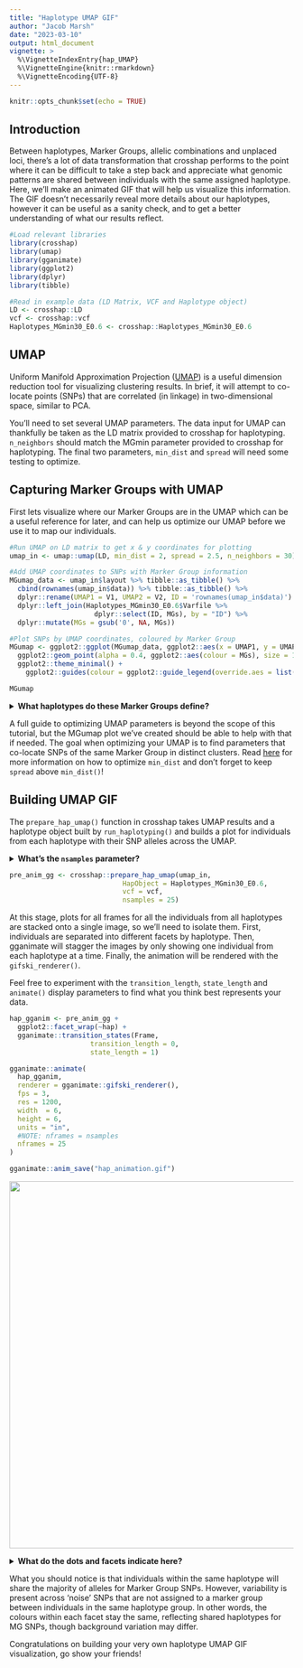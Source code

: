```yaml
---
title: "Haplotype UMAP GIF"
author: "Jacob Marsh"
date: "2023-03-10"
output: html_document
vignette: >
  %\VignetteIndexEntry{hap_UMAP}
  %\VignetteEngine{knitr::rmarkdown}
  %\VignetteEncoding{UTF-8}
---
```


```r
knitr::opts_chunk$set(echo = TRUE)
```

## Introduction

Between haplotypes, Marker Groups, allelic combinations and unplaced loci, there's a lot 
of data transformation that crosshap performs to the point where it can be difficult to 
take a step back and appreciate what genomic patterns are shared between individuals with 
the same assigned haplotype. Here, we'll make an animated GIF that will help us visualize 
this information. The GIF doesn't necessarily reveal more details about our haplotypes, 
however it can be useful as a sanity check, and to get a better understanding of what our 
results reflect. 

```r
#Load relevant libraries
library(crosshap)
library(umap)
library(gganimate)
library(ggplot2)
library(dplyr)
library(tibble)

#Read in example data (LD Matrix, VCF and Haplotype object)
LD <- crosshap::LD
vcf <- crosshap::vcf
Haplotypes_MGmin30_E0.6 <- crosshap::Haplotypes_MGmin30_E0.6
```

## UMAP

Uniform Manifold Approximation Projection ([UMAP](https://doi.org/10.48550/arXiv.1802.03426)) is a useful dimension 
reduction tool for visualizing clustering results. In brief, it will attempt to 
co-locate points (SNPs) that are correlated (in linkage) in two-dimensional space, 
similar to PCA.

You'll need to set several UMAP parameters. The data input for UMAP can 
thankfully be taken as the LD matrix provided to crosshap for haplotyping. `n_neighbors` 
should match the MGmin parameter provided to crosshap for haplotyping. The final two 
parameters, `min_dist` and `spread` will need some testing to optimize. 

## Capturing Marker Groups with UMAP

First lets visualize where our Marker Groups are in the UMAP which can be a useful 
reference for later, and can help us optimize our UMAP before we use it to map our 
individuals. 

```r
#Run UMAP on LD matrix to get x & y coordinates for plotting
umap_in <- umap::umap(LD, min_dist = 2, spread = 2.5, n_neighbors = 30)

#Add UMAP coordinates to SNPs with Marker Group information
MGumap_data <- umap_in$layout %>% tibble::as_tibble() %>%
  cbind(rownames(umap_in$data)) %>% tibble::as_tibble() %>%
  dplyr::rename(UMAP1 = V1, UMAP2 = V2, ID = 'rownames(umap_in$data)') %>%
  dplyr::left_join(Haplotypes_MGmin30_E0.6$Varfile %>% 
                     dplyr::select(ID, MGs), by = "ID") %>%
  dplyr::mutate(MGs = gsub('0', NA, MGs))

#Plot SNPs by UMAP coordinates, coloured by Marker Group 
MGumap <- ggplot2::ggplot(MGumap_data, ggplot2::aes(x = UMAP1, y = UMAP2)) +
  ggplot2::geom_point(alpha = 0.4, ggplot2::aes(colour = MGs), size = 1, na.rm = F)+
  ggplot2::theme_minimal() +
    ggplot2::guides(colour = ggplot2::guide_legend(override.aes = list(size = 5, alpha = 0.7), title = "Marker group"))

MGumap
```

<details>
  <summary>**What haplotypes do these Marker Groups define?**</summary>
```r
crosshap::build_mid_dotplot(Haplotypes_MGmin30_E0.6, hide_labels = F)
```

</details>

A full guide to optimizing UMAP parameters is beyond the scope of this tutorial, but 
the MGumap plot we've created should be able to help with that if needed. The goal 
when optimizing your UMAP is to find parameters that co-locate SNPs of the same Marker 
Group in distinct clusters. Read [here](https://umap-learn.readthedocs.io/en/latest/parameters.html#min-dist) for more 
information on how to optimize `min_dist` and don't forget to keep `spread` above 
`min_dist()`!

## Building UMAP GIF

The `prepare_hap_umap()` function in crosshap takes UMAP results and a haplotype object 
built by `run_haplotyping()` and builds a plot for individuals from each haplotype 
with their SNP alleles across the UMAP. 

<details>
  <summary>**What's the `nsamples` parameter?**</summary>
The `nsamples` parameter will match the number of unique frames in your final GIF. It 
can be changed depending on the number of randomly sampled individuals you'd like to 
have from each haplotype. 25 is the default, however if you have more individuals it 
may be worth increasing, or if it is taking too long to run consider lowering this 
value. NOTE: nsamples can include the same individual multiple times which is useful 
when nsamples > nIndividuals within a given haplotype.

</details>

```r
pre_anim_gg <- crosshap::prepare_hap_umap(umap_in,
                            HapObject = Haplotypes_MGmin30_E0.6,
                            vcf = vcf,
                            nsamples = 25)
```

At this stage, plots for all frames for all the individuals from all haplotypes are 
stacked onto a single image, so we'll need to isolate them. First, individuals are 
separated into different facets by haplotype. Then, gganimate will stagger the images 
by only showing one individual from each haplotype at a time. Finally, the 
animation will be rendered with the `gifski_renderer()`.

Feel free to experiment with the `transition_length`, `state_length` and `animate()` 
display parameters to find what you think best represents your data.

```r
hap_gganim <- pre_anim_gg +
  ggplot2::facet_wrap(~hap) +
  gganimate::transition_states(Frame,
                    transition_length = 0,
                    state_length = 1)

gganimate::animate(
  hap_gganim,
  renderer = gganimate::gifski_renderer(),
  fps = 3,
  res = 1200,
  width  = 6,
  height = 6,
  units = "in",
  #NOTE: nframes = nsamples
  nframes = 25
)

gganimate::anim_save("hap_animation.gif")
```

![](https://github.com/JacobIMarsh/crosshap/blob/main/images/hap_animation.gif?raw=true){width=650px}

<details>
  <summary>**What do the dots and facets indicate here?**</summary>
In the GIF, the dots represent the same SNPs as in the MGumap, however now each point is 
coloured only if the individual possesses the alternate allele at that locus, with dark 
grey for SNPs unassigned to Marker Groups and light grey for reference alleles. Each 
facet displays individuals that share a given haplotype. The first facet shows all Marker 
Group SNPs for reference, it's the same as the MGumap we built before. Individuals that 
are unassigned to a haplotype are placed in the final 'Unassigned' facet.

</details>


What you should notice is that individuals within the same haplotype will share the 
majority of alleles for Marker Group SNPs. However, variability is present across 
'noise' SNPs that are not assigned to a marker group between individuals in the same 
haplotype group. In other words, the colours within each facet stay the same, reflecting 
shared haplotypes for MG SNPs, though background variation may differ. 

Congratulations on building your very own haplotype UMAP GIF visualization, go show your 
friends! 

